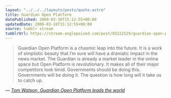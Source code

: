 ```yaml
---
layout: "../../../layouts/posts/quote.astro"
title: Guardian Open Platform
datePublished: 2009-03-10T15:12:55+00:00
updatedDate: 2009-03-10T15:12:55+00:00
source: tumblr stream
tumblrUrl: https://stream.anglepoised.com/post/85222529/guardian-open-platform-is-a-chasmic-leap-into-the
---
```


> Guardian Open Platform is a chasmic leap into the future. It is a work of simplistic beauty that I’m sure will have a dramatic impact in the news market. The Guardian is already a market leader in the online space but Open Platform is revolutionary. It makes all of their major competitors look timid. Governments should be doing this. Governments will be doing it. The question is how long will it take us to catch up.

— <cite>[Tom Watson, _Guardian Open Platform leads the world_](http://www.tom-watson.co.uk/2009/03/guardian-open-platform/)</cite>
